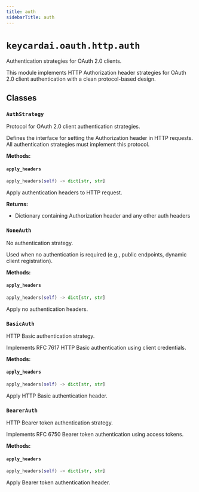 ```yaml
---
title: auth
sidebarTitle: auth
---
```


# `keycardai.oauth.http.auth`


Authentication strategies for OAuth 2.0 clients.

This module implements HTTP Authorization header strategies for OAuth 2.0
client authentication with a clean protocol-based design.


## Classes

### `AuthStrategy` <sup><a href="https://github.com/keycardai/python-sdk/blob/main/src/keycardai/oauth/http/auth.py#L11" target="_blank"><Icon icon="github" style="width: 14px; height: 14px;" /></a></sup>


Protocol for OAuth 2.0 client authentication strategies.

Defines the interface for setting the Authorization header in HTTP requests.
All authentication strategies must implement this protocol.


**Methods:**

#### `apply_headers` <sup><a href="https://github.com/keycardai/python-sdk/blob/main/src/keycardai/oauth/http/auth.py#L18" target="_blank"><Icon icon="github" style="width: 14px; height: 14px;" /></a></sup>

```python
apply_headers(self) -> dict[str, str]
```

Apply authentication headers to HTTP request.

**Returns:**
- Dictionary containing Authorization header and any other auth headers


### `NoneAuth` <sup><a href="https://github.com/keycardai/python-sdk/blob/main/src/keycardai/oauth/http/auth.py#L27" target="_blank"><Icon icon="github" style="width: 14px; height: 14px;" /></a></sup>


No authentication strategy.

Used when no authentication is required (e.g., public endpoints,
dynamic client registration).


**Methods:**

#### `apply_headers` <sup><a href="https://github.com/keycardai/python-sdk/blob/main/src/keycardai/oauth/http/auth.py#L34" target="_blank"><Icon icon="github" style="width: 14px; height: 14px;" /></a></sup>

```python
apply_headers(self) -> dict[str, str]
```

Apply no authentication headers.


### `BasicAuth` <sup><a href="https://github.com/keycardai/python-sdk/blob/main/src/keycardai/oauth/http/auth.py#L39" target="_blank"><Icon icon="github" style="width: 14px; height: 14px;" /></a></sup>


HTTP Basic authentication strategy.

Implements RFC 7617 HTTP Basic authentication using client credentials.


**Methods:**

#### `apply_headers` <sup><a href="https://github.com/keycardai/python-sdk/blob/main/src/keycardai/oauth/http/auth.py#L60" target="_blank"><Icon icon="github" style="width: 14px; height: 14px;" /></a></sup>

```python
apply_headers(self) -> dict[str, str]
```

Apply HTTP Basic authentication header.


### `BearerAuth` <sup><a href="https://github.com/keycardai/python-sdk/blob/main/src/keycardai/oauth/http/auth.py#L67" target="_blank"><Icon icon="github" style="width: 14px; height: 14px;" /></a></sup>


HTTP Bearer token authentication strategy.

Implements RFC 6750 Bearer token authentication using access tokens.


**Methods:**

#### `apply_headers` <sup><a href="https://github.com/keycardai/python-sdk/blob/main/src/keycardai/oauth/http/auth.py#L84" target="_blank"><Icon icon="github" style="width: 14px; height: 14px;" /></a></sup>

```python
apply_headers(self) -> dict[str, str]
```

Apply Bearer token authentication header.

